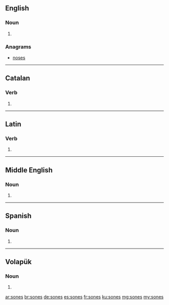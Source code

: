==English==

===Noun===
{{head|en|plural}}

# {{plural of|sone|lang=en}}

===Anagrams===
* [[noses#English|noses]]

----

==Catalan==

===Verb===
{{head|ca|verb form}}

# {{ca-verb form of|p=2|n=sg|t=pres|m=ind|sonar}}

----

==Latin==

===Verb===
{{la-verb-form|sonēs}}

# {{conjugation of|sonō||2|s|pres|act|sub|lang=la}}

----

==Middle English==

===Noun===
{{head|enm|plural}}

# {{plural of|sone|lang=enm}}

----

==Spanish==

===Noun===
{{head|es|noun form|g=m-p}}

# {{plural of|son|lang=es}}

----

==Volapük==

===Noun===
{{head|vo|noun form}}

# {{inflection of|son||dat|p|lang=vo}}

[[ar:sones]]
[[br:sones]]
[[de:sones]]
[[es:sones]]
[[fr:sones]]
[[ku:sones]]
[[mg:sones]]
[[my:sones]]